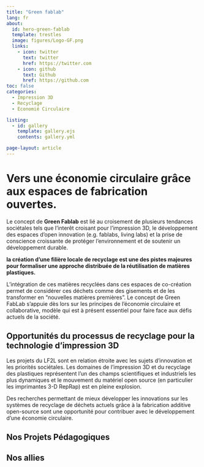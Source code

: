 ```yaml
---
title: "Green fablab"
lang: fr
about:
  id: hero-green-fablab
  template: trestles
  image: figures/Logo-GF.png
  links:
    - icon: twitter
      text: twitter
      href: https://twitter.com
    - icon: github
      text: Github
      href: https://github.com
toc: false      
categories: 
  - Impression 3D
  - Recyclage
  - Economié Circulaire

listing:
  - id: gallery
    template: gallery.ejs
    contents: gallery.yml

page-layout: article  
---
```



:::{.column-page-inset}
:::{#hero-green-fablab }

# Vers une économie circulaire grâce aux espaces de fabrication ouvertes. 

Le concept de **Green Fablab** est lié au croisement de plusieurs tendances sociétales tels que l'interêt croisant pour l'impression 3D, le développement des espaces d'open innovation (e.g. fablabs, living labs) et la prise de conscience croissante de protéger l'environnement et de soutenir un développement durable. 

:::
:::
**la création d'une filière locale de recyclage est une des pistes majeures pour formaliser une approche distribuée de la réutilisation de matières plastiques.** 

L'intégration de ces matières recyclées dans ces espaces de co-création permet de considérer ces déchets comme des gisements et de les transformer en "nouvelles matières premières". Le concept de Green FabLab s'appuie dès lors sur les principes de l'économie circulaire et collaborative, modèle qui est à présent essentiel pour faire face aux défis actuels de la société.


## Opportunités du processus de recyclage pour la technologie d'impression 3D

Les projets du LF2L sont en relation étroite avec les sujets d'innovation et les priorités sociétales. 
Les domaines de l'impression 3D et du recyclage des plastiques représentent l'un des champs scientifiques et industriels les plus dynamiques et le mouvement du matériel open source (en particulier les imprimantes 3-D RepRap) est en pleine explosion. 

Des recherches permettant de mieux développer les innovations sur les systèmes de recyclage de déchets actuels grâce à la fabrication additive open-source sont une opportunité pour contribuer avec le développement d'une économie circulaire.





::: {#gallery}
:::

## Nos Projets Pédagogiques




## Nos allies

